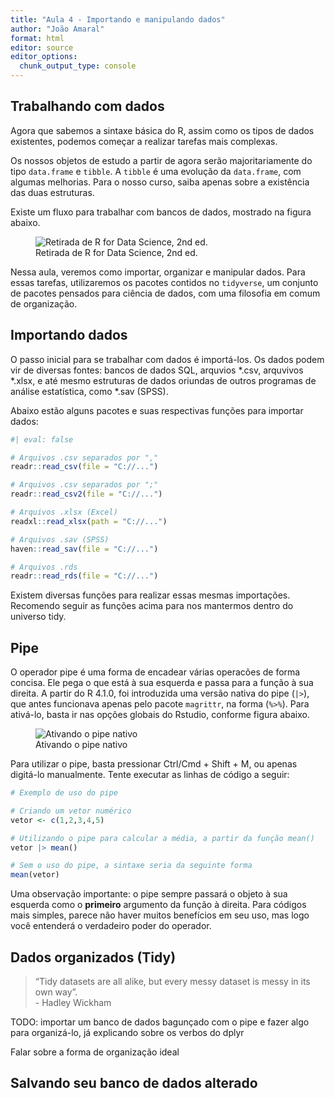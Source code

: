 ```yaml
---
title: "Aula 4 - Importando e manipulando dados"
author: "João Amaral"
format: html
editor: source
editor_options:
  chunk_output_type: console
---
```


## Trabalhando com dados

Agora que sabemos a sintaxe básica do R, assim como os tipos de dados existentes, podemos começar a realizar tarefas mais complexas.

Os nossos objetos de estudo a partir de agora serão majoritariamente do tipo `data.frame` e `tibble`. A `tibble` é uma evolução da `data.frame`, com algumas melhorias. Para o nosso curso, saiba apenas sobre a existência das duas estruturas.

Existe um fluxo para trabalhar com bancos de dados, mostrado na figura abaixo. 

![Retirada de R for Data Science, 2nd ed.](imagens/fig_1.png)

Nessa aula, veremos como importar, organizar e manipular dados. Para essas tarefas, utilizaremos os pacotes contidos no `tidyverse`, um conjunto de pacotes pensados para ciência de dados, com uma filosofia em comum de organização.

## Importando dados

O passo inicial para se trabalhar com dados é importá-los. Os dados podem vir de diversas fontes: bancos de dados SQL, arquvios \*.csv, arquvivos \*.xlsx, e até mesmo estruturas de dados oriundas de outros programas de análise estatística, como \*.sav (SPSS).

Abaixo estão alguns pacotes e suas respectivas funções para importar dados:

```r
#| eval: false

# Arquivos .csv separados por ","
readr::read_csv(file = "C://...")

# Arquivos .csv separados por ";"
readr::read_csv2(file = "C://...")

# Arquivos .xlsx (Excel)
readxl::read_xlsx(path = "C://...")

# Arquivos .sav (SPSS)
haven::read_sav(file = "C://...")

# Arquivos .rds
readr::read_rds(file = "C://...")
```

Existem diversas funções para realizar essas mesmas importações. Recomendo seguir as funções acima para nos mantermos dentro do universo tidy.

## Pipe

O operador pipe é uma forma de encadear várias operacões de forma concisa. Ele pega o que está à sua esquerda e passa para a função à sua direita. A partir do R 4.1.0, foi introduzida uma versão nativa do pipe (`|>`), que antes funcionava apenas pelo pacote `magrittr`, na forma (`%>%`). Para ativá-lo, basta ir nas opções globais do Rstudio, conforme figura abaixo.


![Ativando o pipe nativo](imagens/fig_2.png)

Para utilizar o pipe, basta pressionar Ctrl/Cmd + Shift + M, ou apenas digitá-lo manualmente. Tente executar as linhas de código a seguir:

```r
# Exemplo de uso do pipe

# Criando um vetor numérico
vetor <- c(1,2,3,4,5)

# Utilizando o pipe para calcular a média, a partir da função mean()
vetor |> mean()

# Sem o uso do pipe, a sintaxe seria da seguinte forma
mean(vetor)
```

Uma observação importante: o pipe sempre passará o objeto à sua esquerda como o **primeiro** argumento da função à direita. Para códigos mais simples, parece não haver muitos benefícios em seu uso, mas logo você entenderá o verdadeiro poder do operador.

## Dados organizados (Tidy)
> "Tidy datasets are all alike, but every messy dataset is messy in its own way".\
> \- Hadley Wickham

TODO: importar um banco de dados bagunçado com o pipe e fazer algo para organizá-lo, já explicando sobre os verbos do dplyr

Falar sobre a forma de organização ideal

## Salvando seu banco de dados alterado
